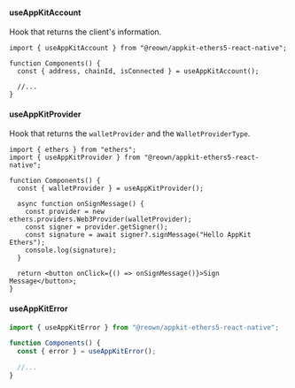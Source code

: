 #### useAppKitAccount

Hook that returns the client's information.

```tsx
import { useAppKitAccount } from "@reown/appkit-ethers5-react-native";

function Components() {
  const { address, chainId, isConnected } = useAppKitAccount();

  //...
}
```

#### useAppKitProvider

Hook that returns the `walletProvider` and the `WalletProviderType`.

```tsx
import { ethers } from "ethers";
import { useAppKitProvider } from "@reown/appkit-ethers5-react-native";

function Components() {
  const { walletProvider } = useAppKitProvider();

  async function onSignMessage() {
    const provider = new ethers.providers.Web3Provider(walletProvider);
    const signer = provider.getSigner();
    const signature = await signer?.signMessage("Hello AppKit Ethers");
    console.log(signature);
  }

  return <button onClick={() => onSignMessage()}>Sign Message</button>;
}
```

#### useAppKitError

```ts
import { useAppKitError } from "@reown/appkit-ethers5-react-native";

function Components() {
  const { error } = useAppKitError();

  //...
}
```

<Card
  title="Learn More About Ethers v5"
  href="https://docs.ethers.org/v5/getting-started/#getting-started--contracts"
/>
